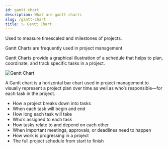 ```yaml
---
id: gantt chart
description: What are gantt charts
slug: /gantt-chart
title: 📉 Gantt Chart
---
```



Used to measure timescaled and milestones of projects. 

Gantt Charts are frequently used in project management

Gantt Charts provide a graphical illustration of a schedule that helps to plan, coordinate, and track specific tasks in a project. 

![Gantt Chart](/img/ganttimg.png)

A Gantt chart is a horizontal bar chart used in project management to visually represent a project plan over time as well as who’s responsible—for each task in the project.
- How a project breaks down into tasks
- When each task will begin and end
- How long each task will take
- Who’s assigned to each task
- How tasks relate to and depend on each other
- When important meetings, approvals, or deadlines need to happen
- How work is progressing in a project
- The full project schedule from start to finish
